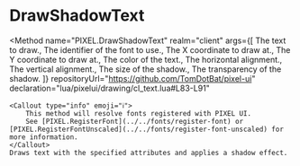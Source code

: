 

# DrawShadowText
<Method
	name="PIXEL.DrawShadowText"
	realm="client"
	args={[
		<Argument type="string" name="text">The text to draw.</Argument>,
		<Argument type="string" name="font">The identifier of the font to use.</Argument>,
		<Argument type="number" name="x">The X coordinate to draw at.</Argument>,
		<Argument type="number" name="y">The Y coordinate to draw at.</Argument>,
		<Argument type="color" name="color">The color of the text.</Argument>,
		<Argument type="number" name="xAlign" defaultValue="TEXT_ALIGN_LEFT">The horizontal alignment.</Argument>,
		<Argument type="number" name="yAlign" defaultValue="TEXT_ALIGN_TOP">The vertical alignment.</Argument>,
		<Argument type="number" name="depth">The size of the shadow.</Argument>,
		<Argument type="number" name="alpha" defaultValue="50">The transparency of the shadow.</Argument>
	]}
	repositoryUrl="https://github.com/TomDotBat/pixel-ui"
	declaration="lua/pixelui/drawing/cl_text.lua#L83-L91"
>
	<Callout type="info" emoji="ℹ️">
		This method will resolve fonts registered with PIXEL UI.
		See [PIXEL.RegisterFont](../../fonts/register-font) or [PIXEL.RegisterFontUnscaled](../../fonts/register-font-unscaled) for more information.
	</Callout>
	Draws text with the specified attributes and applies a shadow effect.
</Method>